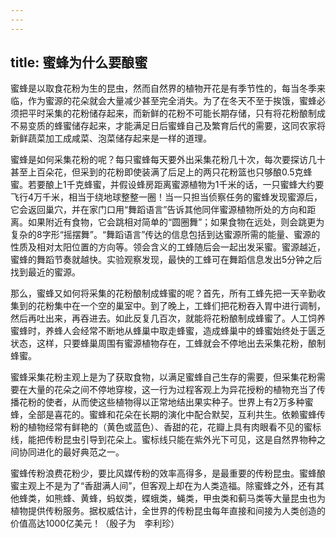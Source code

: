 ```yaml
---
---
---
```

title: 蜜蜂为什么要酿蜜
---




蜜蜂是以取食花粉为生的昆虫，然而自然界的植物开花是有季节性的，每当冬季来临，作为蜜源的花朵就会大量减少甚至完全消失。为了在冬天不至于挨饿，蜜蜂必须把平时采集的花粉储存起来，而新鲜的花粉不可能长期存储，只有将花粉酿制成不易变质的蜂蜜储存起来，才能满足日后蜜蜂自己及繁育后代的需要，这同农家将新鲜蔬菜加工成咸菜、泡菜储存起来是一样的道理。

蜜蜂是如何采集花粉的呢？每只蜜蜂每天要外出采集花粉几十次，每次要探访几十甚至上百朵花，但采到的花粉即使装满了后足上的两只花粉篮也只够酿0.5克蜂蜜。若要酿上1千克蜂蜜，并假设蜂房距离蜜源植物为1千米的话，一只蜜蜂大约要飞行4万千米，相当于绕地球整整一圈！当一只担当侦察任务的蜜蜂发现蜜源后，它会返回巢穴，并在家门口用“舞蹈语言”告诉其他同伴蜜源植物所处的方向和距离。如果附近有食物，它会跳相对简单的“圆圈舞”；如果食物在远处，则会跳更为复杂的8字形“摇摆舞”。“舞蹈语言”传达的信息包括到达蜜源所需的能量、蜜源的性质及相对太阳位置的方向等。领会含义的工蜂随后会一起出发采蜜。蜜源越近，蜜蜂的舞蹈节奏就越快。实验观察发现，最快的工蜂可在舞蹈信息发出5分钟之后找到最近的蜜源。



那么，蜜蜂又如何将采集的花粉酿制成蜂蜜的呢？首先，所有工蜂先把一天辛勤收集到的花粉集中在一个空的巢室中。到了晚上，工蜂们把花粉吞入胃中进行调制，然后再吐出来，再吞进去。如此反复几百次，就能将花粉酿制成蜂蜜了。人工饲养蜜蜂时，养蜂人会经常不断地从蜂巢中取走蜂蜜，造成蜂巢中的蜂蜜始终处于匮乏状态，这样，只要蜂巢周围有蜜源植物存在，工蜂就会不停地出去采集花粉，酿制蜂蜜。



蜜蜂采集花粉主观上是为了获取食物，以满足蜜蜂自己生存的需要，但采集花粉需要在大量的花朵之间不停地穿梭，这一行为过程客观上为异花授粉的植物充当了传播花粉的使者，从而使这些植物得以正常地结出果实种子。世界上有2万多种蜜蜂，全部是喜花的。蜜蜂和花朵在长期的演化中配合默契，互利共生。依赖蜜蜂传粉的植物经常有鲜艳的（黄色或蓝色）、香甜的花，花瓣上具有肉眼看不见的蜜标线，能把传粉昆虫引导到花朵上。蜜标线只能在紫外光下可见，这是自然界物种之间协同进化的最好典范之一。

蜜蜂传粉浪费花粉少，要比风媒传粉的效率高得多，是最重要的传粉昆虫。蜜蜂酿蜜主观上不是为了“香甜满人间”，但客观上却在为人类造福。除蜜蜂之外，还有其他蜂类，如熊蜂、黄蜂，蚂蚁类，蝶蛾类，蝇类，甲虫类和蓟马类等大量昆虫也为植物提供传粉服务。据权威估计，全世界的传粉昆虫每年直接和间接为人类创造的价值高达1000亿美元！（殷子为　李利珍）